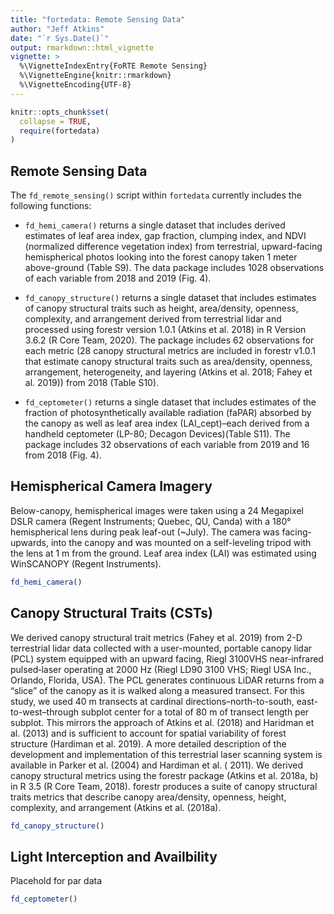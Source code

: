 ```yaml
---
title: "fortedata: Remote Sensing Data"
author: "Jeff Atkins"
date: "`r Sys.Date()`"
output: rmarkdown::html_vignette
vignette: >
  %\VignetteIndexEntry{FoRTE Remote Sensing}
  %\VignetteEngine{knitr::rmarkdown}
  %\VignetteEncoding{UTF-8}
---
```


```r
knitr::opts_chunk$set(
  collapse = TRUE,
  require(fortedata)
)
```

## Remote Sensing Data
The `fd_remote_sensing()` script within `fortedata` currently includes the following functions:

* `fd_hemi_camera()` returns a single dataset that includes derived estimates of leaf area index, gap fraction, clumping index, and NDVI (normalized difference vegetation index) from terrestrial, upward-facing hemispherical photos looking into the forest canopy taken 1 meter above-ground (Table S9). The data package includes 1028 observations of each variable from 2018 and 2019 (Fig. 4).

* `fd_canopy_structure()` returns a single dataset that includes estimates of canopy structural traits such as height, area/density, openness, complexity, and arrangement derived from terrestrial lidar and processed using  forestr version 1.0.1 (Atkins et al. 2018) in R Version 3.6.2 (R Core Team, 2020). The package includes 62 observations for each metric (28 canopy structural metrics are included in forestr v1.0.1 that estimate canopy structural traits such as area/density, openness, arrangement, heterogeneity, and layering (Atkins et al. 2018; Fahey et al. 2019)) from 2018 (Table S10). 

* `fd_ceptometer()` returns a single dataset that includes estimates of the fraction of photosynthetically available radiation (faPAR) absorbed by the canopy as well as leaf area index (LAI_cept)--each derived from a handheld ceptometer (LP-80; Decagon Devices)(Table S11). The package includes 32 observations of each variable from 2019 and 16 from 2018 (Fig. 4). 


## Hemispherical Camera Imagery
  
  Below-canopy, hemispherical images  were taken using a 24 Megapixel DSLR camera (Regent Instruments; Quebec, QU, Canda) with a 180° hemispherical lens during peak leaf-out (~July). The camera was facing-upwards, into the canopy and was mounted on a self-leveling tripod with the lens at 1 m from the ground. Leaf area index (LAI) was estimated using WinSCANOPY (Regent Instruments).

```r
fd_hemi_camera()
```

## Canopy Structural Traits (CSTs)

  We derived canopy structural trait metrics (Fahey et al. 2019) from 2-D terrestrial lidar data collected with a user-mounted, portable canopy lidar (PCL) system equipped with an upward facing, Riegl 3100VHS near‐infrared pulsed‐laser operating at 2000 Hz (Riegl LD90 3100 VHS; Riegl USA Inc., Orlando, Florida, USA). The PCL generates continuous LiDAR returns from a “slice” of the canopy as it is walked along a measured transect. For this study, we used 40 m transects at cardinal directions--north-to-south,  east-to-west--through subplot center for a total of 80 m of transect length per subplot. This mirrors the approach of Atkins et al. (2018) and Haridman et al. (2013) and is sufficient to account for spatial variability of forest structure (Hardiman et al. 2019).  A more detailed description of the development and implementation of this terrestrial laser scanning system is available in Parker et al. (2004) and Hardiman et al. ( 2011).  We derived canopy structural metrics using the forestr package (Atkins et al. 2018a, b) in R 3.5 (R Core Team, 2018). forestr produces a suite of canopy structural traits metrics that describe canopy area/density, openness, height, complexity, and arrangement (Atkins et al. (2018a). 
  

```r
fd_canopy_structure()
```

## Light Interception and Availbility

  Placehold for par data
  
  
```r
fd_ceptometer()
```
